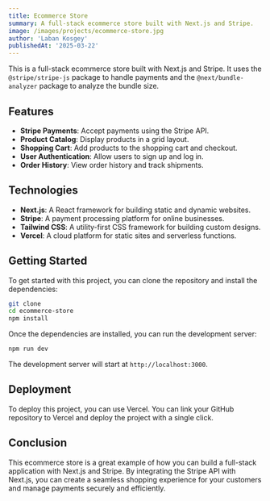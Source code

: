 ```yaml
---
title: Ecommerce Store
summary: A full-stack ecommerce store built with Next.js and Stripe.
image: /images/projects/ecommerce-store.jpg
author: 'Laban Kosgey'
publishedAt: '2025-03-22'
---
```


This is a full-stack ecommerce store built with Next.js and Stripe. It uses the `@stripe/stripe-js` package to handle
payments and the `@next/bundle-analyzer` package to analyze the bundle size.

## Features

- **Stripe Payments**: Accept payments using the Stripe API.
- **Product Catalog**: Display products in a grid layout.
- **Shopping Cart**: Add products to the shopping cart and checkout.
- **User Authentication**: Allow users to sign up and log in.
- **Order History**: View order history and track shipments.

## Technologies

- **Next.js**: A React framework for building static and dynamic websites.
- **Stripe**: A payment processing platform for online businesses.
- **Tailwind CSS**: A utility-first CSS framework for building custom designs.
- **Vercel**: A cloud platform for static sites and serverless functions.

## Getting Started

To get started with this project, you can clone the repository and install the dependencies:

```bash
git clone
cd ecommerce-store
npm install
```

Once the dependencies are installed, you can run the development server:

```bash
npm run dev
```

The development server will start at `http://localhost:3000`.

## Deployment

To deploy this project, you can use Vercel. You can link your GitHub repository to Vercel and deploy the project with a
single click.

## Conclusion

This ecommerce store is a great example of how you can build a full-stack application with Next.js and Stripe. By
integrating the Stripe API with Next.js, you can create a seamless shopping experience for your customers and manage
payments securely and efficiently.
